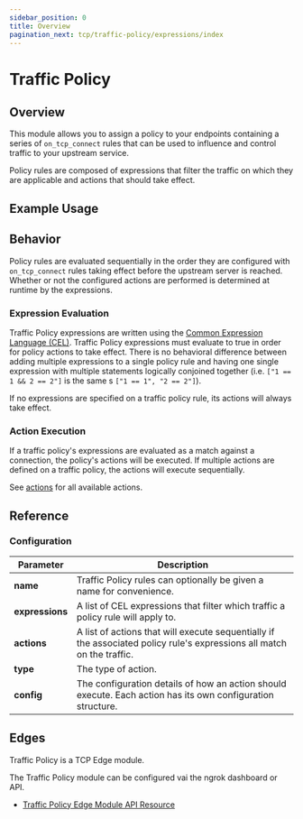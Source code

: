 ```yaml
---
sidebar_position: 0
title: Overview
pagination_next: tcp/traffic-policy/expressions/index
---
```



# Traffic Policy

<TrafficPolicyWarning />

## Overview

This module allows you to assign a policy to your endpoints containing a series
of `on_tcp_connect` rules that can be used to influence and control traffic
to your upstream service.

Policy rules are composed of expressions that filter the traffic on which they are applicable
and actions that should take effect.

## Example Usage

<Tabs groupId="connectivity" queryString="cty">
	<TabItem value="agent-cli" label="Agent CLI">
		<AgentCliExample />
	</TabItem>
	<TabItem value="agent-config" label="Agent Config">
		<AgentConfigExample />
	</TabItem>
	<TabItem value="ssh" label="SSH">
		<SshExample />
	</TabItem>
	<TabItem value="go-sdk" label="Go">
		<GoSdkExample />
	</TabItem>
	<TabItem value="javascript-sdk" label="Javascript">
		<JavascriptSdkExample />
	</TabItem>
	<TabItem value="python-sdk" label="Python">
		<PythonSdkExample />
	</TabItem>
	<TabItem value="rust-sdk" label="Rust">
		<RustSdkExample />
	</TabItem>
	<TabItem value="k8s" label="Kubernetes Controller">
		<KubernetesExample />
	</TabItem>
</Tabs>

## Behavior

Policy rules are evaluated sequentially in the order they are configured with `on_tcp_connect` rules taking effect before the
upstream server is reached. Whether or not the configured
actions are performed is determined at runtime by the expressions.

### Expression Evaluation

Traffic Policy expressions are written using the [Common Expression Language (CEL)](https://github.com/google/cel-spec). Traffic Policy expressions must evaluate to true
in order for policy actions to take effect. There is no behavioral difference between adding multiple expressions to a single policy rule and having one
single expression with multiple statements logically conjoined together (i.e. `["1 == 1 && 2 == 2"]` is the same
s `["1 == 1", "2 == 2"]`).

If no expressions are specified on a traffic policy rule, its actions will always take effect.

### Action Execution

If a traffic policy's expressions are evaluated as a match against a connection, the policy's actions will be executed. If multiple actions are defined
on a traffic policy, the actions will execute sequentially.

See [actions](./actions) for all available actions.

## Reference

### Configuration

| Parameter       | Description                                                                                                            |
| --------------- | ---------------------------------------------------------------------------------------------------------------------- |
| **name**        | Traffic Policy rules can optionally be given a name for convenience.                                                   |
| **expressions** | A list of CEL expressions that filter which traffic a policy rule will apply to.                                       |
| **actions**     | A list of actions that will execute sequentially if the associated policy rule's expressions all match on the traffic. |
| **type**        | The type of action.                                                                                                    |
| **config**      | The configuration details of how an action should execute. Each action has its own configuration structure.            |

## Edges

Traffic Policy is a TCP Edge module.

The Traffic Policy module can be configured vai the ngrok dashboard or API.

- [Traffic Policy Edge Module API Resource](/api/resources/tcp-edge-traffic-policy-module/)
